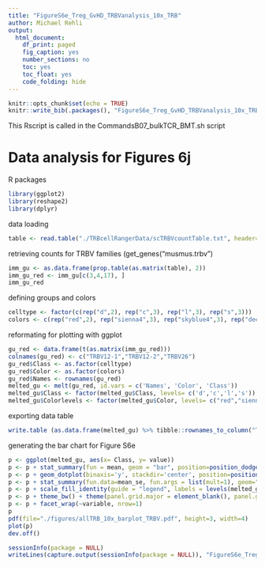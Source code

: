 ```yaml
---
title: "FigureS6e_Treg_GvHD_TRBVanalysis_10x_TRB"
author: Michael Rehli
output: 
  html_document:
    df_print: paged
    fig_caption: yes
    number_sections: no
    toc: yes
    toc_float: yes
    code_folding: hide
---
```


```r
knitr::opts_chunk$set(echo = TRUE)
knitr::write_bib(.packages(), "FigureS6e_Treg_GvHD_TRBVanalysis_10x_TRB.packages.bib")
```

This Rscript is called in the CommandsB07_bulkTCR_BMT.sh script

# Data analysis for Figures 6j


R packages

```r
library(ggplot2)
library(reshape2)
library(dplyr)
```

data loading

```r
table <- read.table("./TRBcellRangerData/scTRBVcountTable.txt", header=T, sep="\t", row.names="vGene")
```

retrieving counts for TRBV families (get_genes("musmus.trbv")

```r
imm_gu <- as.data.frame(prop.table(as.matrix(table), 2))
imm_gu_red <- imm_gu[c(3,4,17), ]
imm_gu_red
```

defining groups and colors

```r
celltype <- factor(c(rep("d",2), rep("c",3), rep("l",3), rep("s",3)))
colors <- c(rep("red",2), rep("sienna4",3), rep("skyblue4",3), rep("deeppink",3))
```

reformating for plotting with ggplot

```r
gu_red <- data.frame(t(as.matrix(imm_gu_red)))
colnames(gu_red) <- c("TRBV12-1","TRBV12-2","TRBV26")
gu_red$Class <- as.factor(celltype)
gu_red$Color <- as.factor(colors)
gu_red$Names <- rownames(gu_red)
melted_gu <- melt(gu_red, id.vars = c('Names', 'Color', 'Class'))
melted_gu$Class <- factor(melted_gu$Class, levels= c('d','c','l','s'))
melted_gu$Colorlevels <- factor(melted_gu$Color, levels= c("red","sienna4","skyblue4","deeppink"))
```

exporting data table
```r
write.table (as.data.frame(melted_gu) %>% tibble::rownames_to_column("TRVB"), file = "./figures/allTRB_10x_barplot_TRBV_sourceData.txt", sep = "\t", row.names = FALSE, col.names = TRUE, quote = FALSE)

```



generating the bar chart for Figure S6e

```r
p <- ggplot(melted_gu, aes(x= Class, y= value))
p <- p + stat_summary(fun = mean, geom = "bar", position=position_dodge(.9), aes(fill=Color))
p <- p + geom_dotplot(binaxis='y', stackdir='center', position=position_dodge(.9), dotsize=3,  stackratio = 1, binwidth=.0025,  aes(fill=Color), show.legend=T) 
p <- p + stat_summary(fun.data=mean_se, fun.args = list(mult=1), geom="errorbar", color="black", size=0.5, width = 0.6, position=position_dodge(.9))
p <- p + scale_fill_identity(guide = "legend", labels = levels(melted_gu$Class), breaks = levels(melted_gu$Colorlevels)) + scale_y_continuous(limits = c(0, .2), expand = c(0, 0))
p <- p + theme_bw() + theme(panel.grid.major = element_blank(), panel.grid.minor = element_blank(), axis.text.x = element_text(angle = 90, vjust=0.5, hjust=1), text = element_text(size = 12))
p <- p + facet_wrap(~variable, nrow=1)
p
pdf(file="./figures/allTRB_10x_barplot_TRBV.pdf", height=3, width=4)
plot(p)
dev.off()
```



```r
sessionInfo(package = NULL)
writeLines(capture.output(sessionInfo(package = NULL)), "FigureS6e_Treg_GvHD_TRBVanalysis_10x_TRB_SessionInfo.txt")
```


